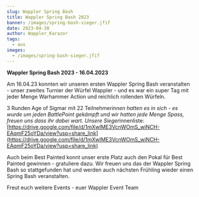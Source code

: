 ```yaml
---
slug: Wappler Spring Bash
title: Wappler Spring Bash 2023
banner: /images/spring-bash-sieger.jfif
date: 2023-04-30
author: Wappler_Karazor
tags:
  - aos
images:
  - /images/spring-bash-sieger.jfif
---
```

**Wappler Spring Bash 2023 - 16.04.2023**





Am 16.04.23 konnten wir unseren ersten Wappler Spring Bash veranstalten - unser zweites Turnier der Würfel Wappler - und es war ein super Tag mit jeder Menge Warhammer Action und reichlich rollenden Würfeln. 


3 Runden Age of Sigmar mit 22 Teilnehmer*innen hatten es in sich - es wurde um jeden BattlePoint gekämpft und wir hatten jede Menge Spass, freuen uns dass ihr dabei wart.
Unsere Sieger*innenliste:  [https://drive.google.com/file/d/1mXwlME3VcnWOmS_wiNCH-EAqmF25oYDa/view?usp=share_link](https://drive.google.com/file/d/1mXwlME3VcnWOmS_wiNCH-EAqmF25oYDa/view?usp=share_link)


Auch beim Best Painted konnt unser erste Platz auch den Pokal für Best Painted gewinnen - gratuliere dazu.
Wir freuen uns das der Wappler Spring Bash so stattgefunden hat und werden auch nächsten Frühling wieder einen Spring Bash veranstalten.





Freut euch weitere Events - euer Wappler Event Team

